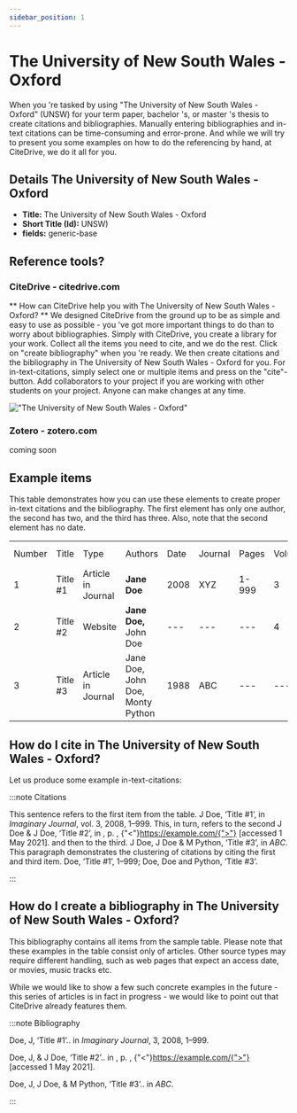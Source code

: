```yaml
---
sidebar_position: 1
---
```


# The University of New South Wales - Oxford

When you 're tasked by using "The University of New South Wales - Oxford" (UNSW) for your term paper, bachelor 's, or master 's thesis to create citations and bibliographies.
Manually entering bibliographies and in-text citations can be time-consuming and error-prone. And while we will try to present you some examples on how to do the referencing by hand, at CiteDrive, we do it all for you.

## Details  The University of New South Wales - Oxford
* **Title:** The University of New South Wales - Oxford
* **Short Title (Id):** UNSW)
* **fields:** generic-base

## Reference tools?
### CiteDrive - citedrive.com
** How can CiteDrive help you with The University of New South Wales - Oxford? **
We designed CiteDrive from the ground up to be as simple and easy to use as possible - you 've got more important things to do than to worry about bibliographies. Simply with CiteDrive, you create a library for your work. Collect all the items you need to cite, and we do the rest. Click on "create bibliography" when you 're ready. We then create citations and the bibliography in The University of New South Wales - Oxford for you. For in-text-citations, simply select one or multiple items and press on the "cite"-button. Add collaborators to your project if you are working with other students on your project. Anyone can make changes at any time.


!["The University of New South Wales - Oxford"](images/the-university-of-new-south-wales--oxford.svg "Choose The University of New South Wales - Oxford in the CiteDrive App")

### Zotero - zotero.com

coming soon

## Example items

This table demonstrates how you can use these elements to create proper in-text citations and the bibliography. The first element has only one author, the second has two, and the third has three. Also, note that the second element has no date.


<table>
  <tr>
   <td>Number
   </td>
   <td>Title
   </td>
   <td>Type
   </td>
   <td>Authors
   </td>
   <td>Date
   </td>
   <td>Journal
   </td>
   <td>Pages
   </td>
   <td>Volume
   </td>
   <td>Issue
   </td>
   <td>Access Date
   </td>
  </tr>
  <tr>
   <td>1
   </td>
   <td>Title #1
   </td>
   <td>Article in Journal
   </td>
   <td><strong>Jane Doe</strong>
   </td>
   <td>2008
   </td>
   <td>XYZ
   </td>
   <td>1-999
   </td>
   <td>3
   </td>
   <td>2
   </td>
   <td>--
   </td>
  </tr>
  <tr>
   <td>
2
   </td>
   <td>Title #2
   </td>
   <td>Website
   </td>
   <td><strong>Jane Doe, </strong>John Doe
   </td>
   <td>---
   </td>
   <td>---
   </td>
   <td>---
   </td>
   <td>4
   </td>
   <td>---
   </td>
   <td>2020-05-01
   </td>
  </tr>
  <tr>
   <td>3
   </td>
   <td>Title #3
   </td>
   <td>Article in Journal
   </td>
   <td>Jane Doe, John Doe, Monty Python
   </td>
   <td>1988
   </td>
   <td>ABC
   </td>
   <td>---
   </td>
   <td>---
   </td>
   <td>16
   </td>
   <td>---
   </td>
  </tr>
</table>



## How do I cite in  The University of New South Wales - Oxford?

Let us produce some example in-text-citations:

:::note Citations


This sentence refers to the first item from the table. J Doe, ‘Title #1’, in <i>Imaginary Journal</i>, vol. 3, 2008, 1–999. This, in turn, refers to the second J Doe &amp; J Doe, ‘Title #2’, in , p. ,  {"<"}https://example.com/{">"} [accessed 1 May 2021].
and then to the third.  J Doe, J Doe &amp; M Python, ‘Title #3’, in <i>ABC</i>.
This paragraph demonstrates the clustering of citations by citing the first and third item. Doe, ‘Title #1’, 1–999; Doe, Doe and Python, ‘Title #3’.

:::

## How do I create a bibliography in The University of New South Wales - Oxford?

This bibliography contains all items from the sample table. Please note that these examples in the table consist only of articles. Other source types may require different handling, such as web pages that expect an access date, or movies, music tracks etc.

While we would like to show a few such concrete examples in the future - this series of articles is in fact in progress - we would like to point out that CiteDrive already features them.

:::note Bibliography

Doe, J, ‘Title #1’.. in <i>Imaginary Journal</i>, 3, 2008, 1–999.

Doe, J, &amp; J Doe, ‘Title #2’.. in , p. ,  {"<"}https://example.com/{">"} [accessed 1 May 2021].

Doe, J, J Doe, &amp; M Python, ‘Title #3’.. in <i>ABC</i>.



:::


        
